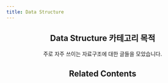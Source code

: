 ---
title: Data Structure
---

<Header />

## Data Structure 카테고리 목적

주로 자주 쓰이는 자료구조에 대한 글들을 모았습니다.

## Related Contents

<RelatedWritings />
